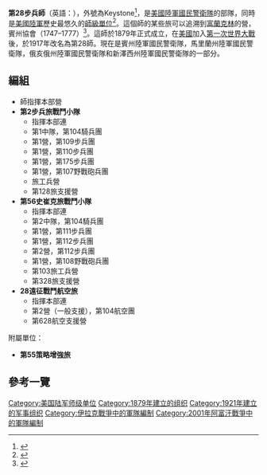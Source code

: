 {{Infobox military unit|unit_name=第28步兵師|native_name=28th Infantry Division|image=File:28th Infantry Division CSIB.png|dates=1879–1919<br>1921－現在|branch=[[美國陸軍|美國陸軍]]|size=師|type=輕步兵<br>史崔克步兵|nickname=Keystone（基石）<br>Iron Division（鐵師）|motto=Fire and Movement（火與移動）<br>Roll on（繼續）|戰役=第一次世界大戰<br>美西戰爭<br>美菲戰爭<br>海灣戰爭<br>反恐戰爭|commander1=MG Andrew P. Schafer, Jr.}}

'''第28步兵師'''（英語：{{Lang|en|28th Infantry Division}}），外號為Keystone<ref>{{Cite web|title="Special Unit Designations"|url=http://www.history.army.mil/html/forcestruc/spdes-123-arng.html|accessdate=21 April 2010|author=|date=|format=|publisher=|language=}}</ref>，是[[美国陆军国民警卫队|美國陸軍國民警衛隊]]的部隊，同時是[[美國陸軍|美國陸軍]]歷史最悠久的[[师_(军队)|師級單位]]<ref>{{Cite web|title="History of the 28th Division"|url=http://www.dmva.state.pa.us/paarng/cwp/view.asp?A=3&Q=440947#History|accessdate=|author=|date=|format=|publisher=|language=}}</ref>。這個師的某些旅可以追溯到[[本傑明·富蘭克林|富蘭克林]]的營，賓州協會（1747–1777）<ref>{{Cite web|title="28th Infantry Division Change-of-Command Ceremony"|url=https://www.youtube.com/watch?v=a6r775I0uvo|accessdate=|author=|date=|format=|publisher=|language=}}</ref>。這師於1879年正式成立，在[[美國|美國]]加入[[第一次世界大戰|第一次世界大戰]]後，於1917年改名為第28師。現在是賓州陸軍國民警衛隊，馬里蘭州陸軍國民警衛隊，俄亥俄州陸軍國民警衛隊和新澤西州陸軍國民警衛隊的一部分。

== 編組 ==

* 師指揮本部營
* '''第2步兵旅戰鬥小隊'''
** 指揮本部連
** 第1中隊，第104騎兵團
** 第1營，第109步兵團
** 第1營，第110步兵團
** 第1營，第175步兵團
** 第1營，第107野戰砲兵團
** 旅工兵營
** 第128旅支援營
* '''第56史崔克旅戰鬥小隊'''
** 指揮本部連
** 第2中隊，第104騎兵團
** 第1營，第111步兵團
** 第1營，第112步兵團
** 第2營，第112步兵團
** 第1營，第108野戰砲兵團
** 第103旅工兵營
** 第328旅支援營
* '''28遠征戰鬥航空旅'''
** 指揮本部連
** 第2營（一般支援），第104航空團
** 第628航空支援營

附屬單位：

* '''第55策略增強旅'''

== 參考一覽 ==
<references />

[[Category:美国陆军师级单位|Category:美国陆军师级单位]]
[[Category:1879年建立的组织|Category:1879年建立的组织]]
[[Category:1921年建立的军事组织|Category:1921年建立的军事组织]]
[[Category:伊拉克戰爭中的軍隊編制|Category:伊拉克戰爭中的軍隊編制]]
[[Category:2001年阿富汗戰爭中的軍隊編制|Category:2001年阿富汗戰爭中的軍隊編制]]